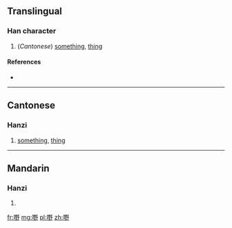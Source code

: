 ==Translingual==

===Han character===
{{Han char|rn=30|rad=口|as=11|sn=14|four=|canj=口田土弓 (RWGN)|ids=⿰[[口]][[野]]}}

# (''Cantonese'') [[something]], [[thing]]

====References====
* {{Han ref|kx=0206.201|hdz=10676.040|uh=5622|ud=22050}}

----

==Cantonese==

===Hanzi===
{{yue-hanzi|jyut=je5|y=ye5}}

# [[something]], [[thing]]

----

==Mandarin==

===Hanzi===
{{cmn-hanzi|pin=[[yě]] ([[ye3]])|wg=yeh<sup>3</sup>}}

# {{defn|lang=cmn|sort=口11}}

[[fr:嘢]]
[[mg:嘢]]
[[pl:嘢]]
[[zh:嘢]]